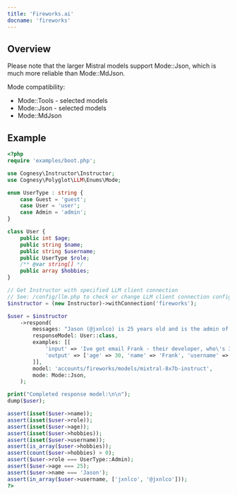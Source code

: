 ```yaml
---
title: 'Fireworks.ai'
docname: 'fireworks'
---
```


## Overview

Please note that the larger Mistral models support Mode::Json, which is much more
reliable than Mode::MdJson.

Mode compatibility:
- Mode::Tools - selected models
- Mode::Json - selected models
- Mode::MdJson


## Example

```php
<?php
require 'examples/boot.php';

use Cognesy\Instructor\Instructor;
use Cognesy\Polyglot\LLM\Enums\Mode;

enum UserType : string {
    case Guest = 'guest';
    case User = 'user';
    case Admin = 'admin';
}

class User {
    public int $age;
    public string $name;
    public string $username;
    public UserType $role;
    /** @var string[] */
    public array $hobbies;
}

// Get Instructor with specified LLM client connection
// See: /config/llm.php to check or change LLM client connection configuration details
$instructor = (new Instructor)->withConnection('fireworks');

$user = $instructor
    ->respond(
        messages: "Jason (@jxnlco) is 25 years old and is the admin of this project. He likes playing football and reading books.",
        responseModel: User::class,
        examples: [[
            'input' => 'Ive got email Frank - their developer, who\'s 30. He asked to come back to him frank@hk.ch. Btw, he plays on drums!',
            'output' => ['age' => 30, 'name' => 'Frank', 'username' => 'frank@hk.ch', 'role' => 'developer', 'hobbies' => ['playing drums'],],
        ]],
        model: 'accounts/fireworks/models/mixtral-8x7b-instruct',
        mode: Mode::Json,
    );

print("Completed response model:\n\n");
dump($user);

assert(isset($user->name));
assert(isset($user->role));
assert(isset($user->age));
assert(isset($user->hobbies));
assert(isset($user->username));
assert(is_array($user->hobbies));
assert(count($user->hobbies) > 0);
assert($user->role === UserType::Admin);
assert($user->age === 25);
assert($user->name === 'Jason');
assert(in_array($user->username, ['jxnlco', '@jxnlco']));
?>
```
